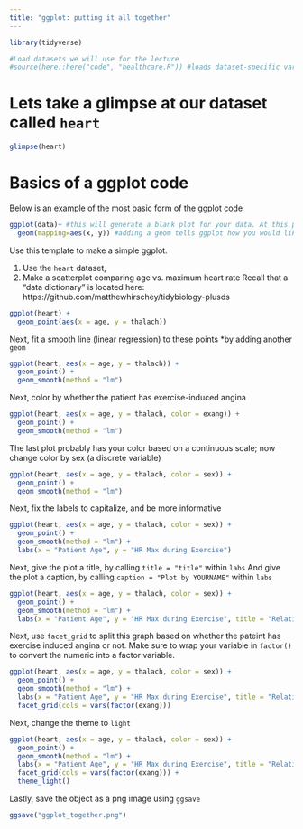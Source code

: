 ```yaml
---
title: "ggplot: putting it all together"
---
```


```r
library(tidyverse)
```

```r
#Load datasets we will use for the lecture
#source(here::here("code", "healthcare.R")) #loads dataset-specific variables
```

# Lets take a glimpse at our dataset called `heart`
```r
glimpse(heart)
```

# Basics of a ggplot code
Below is an example of the most basic form of the ggplot code
```r
ggplot(data)+ #this will generate a blank plot for your data. At this point, ggplot knows what to plot, but not how.
  geom(mapping=aes(x, y)) #adding a geom tells ggplot how you would like to map your data
```

Use this template to make a simple ggplot.  
  
1. Use the `heart` dataset, 
2. Make a scatterplot comparing age vs. maximum heart rate
Recall that a "data dictionary" is located here: https://github.com/matthewhirschey/tidybiology-plusds

```r
ggplot(heart) +
  geom_point(aes(x = age, y = thalach))
```


Next, fit a smooth line (linear regression) to these points
*by adding another `geom`
```r
ggplot(heart, aes(x = age, y = thalach)) +
  geom_point() +
  geom_smooth(method = "lm")
```
  
Next, color by whether the patient has exercise-induced angina
```r
ggplot(heart, aes(x = age, y = thalach, color = exang)) +
  geom_point() +
  geom_smooth(method = "lm")
```

The last plot probably has your color based on a continuous scale; now change color by sex (a discrete variable)
```r
ggplot(heart, aes(x = age, y = thalach, color = sex)) +
  geom_point() +
  geom_smooth(method = "lm")
```

Next, fix the labels to capitalize, and be more informative
```r
ggplot(heart, aes(x = age, y = thalach, color = sex)) +
  geom_point() +
  geom_smooth(method = "lm") +
  labs(x = "Patient Age", y = "HR Max during Exercise")
```

Next, give the plot a title, by calling `title = "title"` within `labs`
And give the plot a caption, by calling `caption = "Plot by YOURNAME"` within `labs`
```r
ggplot(heart, aes(x = age, y = thalach, color = sex)) +
  geom_point() +
  geom_smooth(method = "lm") +
  labs(x = "Patient Age", y = "HR Max during Exercise", title = "Relationship between age and Max HR during exercise", caption = "Plot by Matt")
```

Next, use `facet_grid` to split this graph based on whether the pateint has exercise induced angina or not. Make sure to wrap your variable in `factor()` to convert the numeric into a factor variable. 
```r
ggplot(heart, aes(x = age, y = thalach, color = sex)) +
  geom_point() +
  geom_smooth(method = "lm") +
  labs(x = "Patient Age", y = "HR Max during Exercise", title = "Relationship between age and Max HR during exercise", caption = "Plot by Matt") +
  facet_grid(cols = vars(factor(exang)))
```

Next, change the theme to `light`
```r
ggplot(heart, aes(x = age, y = thalach, color = sex)) +
  geom_point() +
  geom_smooth(method = "lm") +
  labs(x = "Patient Age", y = "HR Max during Exercise", title = "Relationship between age and Max HR during exercise", caption = "Plot by Matt") +
  facet_grid(cols = vars(factor(exang))) +
  theme_light()
```

Lastly, save the object as a png image using `ggsave`
```r
ggsave("ggplot_together.png")
```
